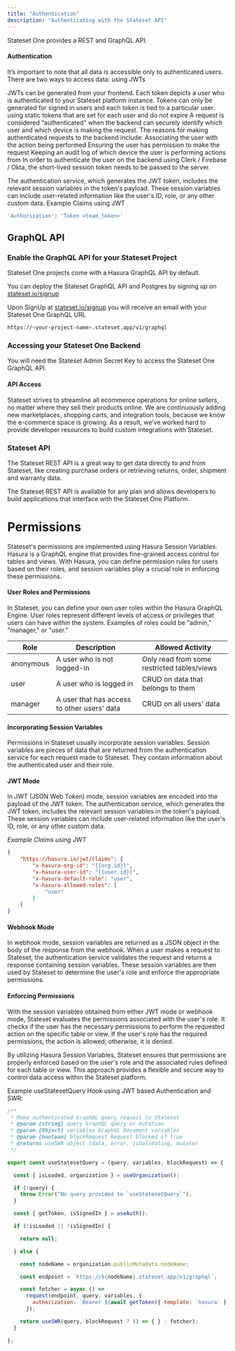 ```yaml
---
title: "Authentication"
description: "Authenticating with the Stateset API"
---
```


Stateset One provides a REST and GraphQL API.

#### Authentication

It’s important to note that all data is accessible only to authenticated users. There are two ways to access data:
using JWTs

JWTs can be generated from your frontend. Each token depicts a user who is authenticated to your Stateset platform instance. Tokens can only be generated for signed in users and each token is tied to a particular user.
using static tokens that are set for each user and do not expire
A request is considered “authenticated” when the backend can securely identify which user and which device is making the request. The reasons for making authenticated requests to the backend include:
Associating the user with the action being performed
Ensuring the user has permission to make the request
Keeping an audit log of which device the user is performing actions from
In order to authenticate the user on the backend using Clerk / Firebase / Okta, the short-lived session token needs to be passed to the server.

The authentication service, which generates the JWT token, includes the relevant session variables in the token's payload. These session variables can include user-related information like the user's ID, role, or any other custom data.
Example Claims using JWT

```bash
'Authorization': 'Token <team_token>'
```

## GraphQL API

### Enable the GraphQL API for your Stateset Project

Stateset One projects come with a Hasura GraphQL API by default.

You can deploy the Stateset GraphQL API and Postgres by signing up on [stateset.io/signup](https://stateset.io/signup)

Upon SignUp at [stateset.io/signup](https://stateset.io/signup) you will receive an email with your Stateset One GraphQL URL

```bash
https://<your-project-name>.stateset.app/v1/graphql
```

### Accessing your Stateset One Backend

You will need the Stateset Admin Secret Key to access the Stateset One GraphQL API.

#### API Access

Stateset strives to streamline all ecommerce operations for online sellers, no matter where they sell their products online. We are continuously adding new marketplaces, shopping carts, and integration tools, because we know the e-commerce space is growing. As a result, we’ve worked hard to provide developer resources to build custom integrations with Stateset.

### Stateset API

The Stateset REST API is a great way to get data directly to and from Stateset, like creating purchase orders or retrieving returns, order, shipment and warranty data.

The Stateset REST API is available for any plan and allows developers to build applications that interface with the Stateset One Platform.

# Permissions

Stateset's permissions are implemented using Hasura Session Variables. Hasura is a GraphQL engine that provides fine-grained access control for tables and views. With Hasura, you can define permission rules for users based on their roles, and session variables play a crucial role in enforcing these permissions.

#### User Roles and Permissions

In Stateset, you can define your own user roles within the Hasura GraphQL Engine. User roles represent different levels of access or privileges that users can have within the system. Examples of roles could be "admin," "manager," or "user."

| Role      | Description                                 | Allowed Activity                            |
| --------- | ------------------------------------------- | ------------------------------------------- |
| anonymous | A user who is not logged-in                 | Only read from some restricted tables/views |
| user      | A user who is logged in                     | CRUD on data that belongs to them           |
| manager   | A user that has access to other users' data | CRUD on all users' data                     |

#### Incorporating Session Variables

Permissions in Stateset usually incorporate session variables. Session variables are pieces of data that are returned from the authentication service for each request made to Stateset. They contain information about the authenticated user and their role.

#### JWT Mode

In JWT (JSON Web Token) mode, session variables are encoded into the payload of the JWT token. The authentication service, which generates the JWT token, includes the relevant session variables in the token's payload. These session variables can include user-related information like the user's ID, role, or any other custom data.

_Example Claims using JWT_

```json
{
	"https://hasura.io/jwt/claims": {
		"x-hasura-org-id": "{{org.id}}",
		"x-hasura-user-id": "{{user.id}}",
		"x-hasura-default-role": "user",
		"x-hasura-allowed-roles": [
			"user"
		]
	}
}
```

#### Webhook Mode

In webhook mode, session variables are returned as a JSON object in the body of the response from the webhook. When a user makes a request to Stateset, the authentication service validates the request and returns a response containing session variables. These session variables are then used by Stateset to determine the user's role and enforce the appropriate permissions.

#### Enforcing Permissions

With the session variables obtained from either JWT mode or webhook mode, Stateset evaluates the permissions associated with the user's role. It checks if the user has the necessary permissions to perform the requested action on the specific table or view. If the user's role has the required permissions, the action is allowed; otherwise, it is denied.

By utilizing Hasura Session Variables, Stateset ensures that permissions are properly enforced based on the user's role and the associated rules defined for each table or view. This approach provides a flexible and secure way to control data access within the Stateset platform.

Example useStatesetQuery Hook using JWT based Authentication and SWR:

```jsx
/**
 * Make authenticated GraphQL query request to Stateset
 * @param {string} query GraphQL query or mutation
 * @param {Object} variables GraphQL Document variables
 * @param {boolean} blockRequest Request blocked if true
 * @returns useSWR object (data, error, isValidating, mutate)
 */

export const useStatesetQuery = (query, variables, blockRequest) => {

  const { isLoaded, organization } = useOrganization();

  if (!query) {
    throw Error("No query provided to `useStatesetQuery`");
  }

  const { getToken, isSignedIn } = useAuth();

  if (!isLoaded || !isSignedIn) {

    return null;

  } else {

    const nodeName = organization.publicMetadata.nodeName;

    const endpoint = `https://${nodeName}.stateset.app/v1/graphql`;

    const fetcher = async () =>
      request(endpoint, query, variables, {
        authorization: `Bearer ${await getToken({ template: `hasura` })}`,
      });

    return useSWR(query, blockRequest ? () => { } : fetcher);
  }

};
```